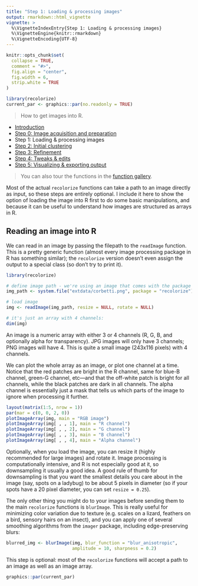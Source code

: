 ```yaml
---
title: "Step 1: Loading & processing images"
output: rmarkdown::html_vignette
vignette: >
  %\VignetteIndexEntry{Step 1: Loading & processing images}
  %\VignetteEngine{knitr::rmarkdown}
  %\VignetteEncoding{UTF-8}
---
```


```r
knitr::opts_chunk$set(
  collapse = TRUE,
  comment = "#>", 
  fig.align = "center",
  fig.width = 6,
  strip.white = TRUE
)
```

```r
library(recolorize)
current_par <- graphics::par(no.readonly = TRUE)
```

> How to get images into R.

* [Introduction](Introduction.html)  
* [Step 0: Image acquisition and preparation](step00_prep.html)
* Step 1: Loading & processing images
* [Step 2: Initial clustering](step02_initial_cluster.html)  
* [Step 3: Refinement](step03_refinement.html)  
* [Step 4: Tweaks & edits](step04_manual_tweak.html)  
* [Step 5: Visualizing & exporting output](step05_visualization_export.html)  

> You can also tour the functions in the [function gallery](https://hiweller.rbind.io/post/function-gallery-for-recolorize/).

Most of the actual `recolorize` functions can take a path to an image directly as input, so these steps are entirely optional. I include it here to show the option of loading the image into R first to do some basic manipulations, and because it can be useful to understand how images are structured as arrays in R.

## Reading an image into R

We can read in an image by passing the filepath to the `readImage` function. This is a pretty generic function (almost every image processing package in R has something similar); the `recolorize` version doesn't even assign the output to a special class (so don't try to print it).

```r
library(recolorize)

# define image path - we're using an image that comes with the package
img_path <- system.file("extdata/corbetti.png", package = "recolorize")

# load image
img <- readImage(img_path, resize = NULL, rotate = NULL)

# it's just an array with 4 channels:
dim(img)
```

An image is a numeric array with either 3 or 4 channels (R, G, B, and optionally alpha for transparency). JPG images will only have 3 channels; PNG images will have 4. This is quite a small image (243x116 pixels) with 4 channels.

We can plot the whole array as an image, or plot one channel at a time. Notice that the red patches are bright in the R channel, same for blue-B channel, green-G channel, etc—and that the off-white patch is bright for all channels, while the black patches are dark in all channels. The alpha channel is essentially just a mask that tells us which parts of the image to ignore when processing it further.

```r
layout(matrix(1:5, nrow = 1))
par(mar = c(0, 0, 2, 0))
plotImageArray(img, main = "RGB image")
plotImageArray(img[ , , 1], main = "R channel")
plotImageArray(img[ , , 2], main = "G channel")
plotImageArray(img[ , , 3], main = "B channel")
plotImageArray(img[ , , 4], main = "Alpha channel")
```

Optionally, when you load the image, you can resize it (highly recommended for large images) and rotate it. Image processing is computationally intensive, and R is not especially good at it, so downsampling it usually a good idea. A good rule of thumb for downsampling is that you want the smallest details you care about in the image (say, spots on a ladybug) to be about 5 pixels in diameter (so if your spots have a 20 pixel diameter, you can set `resize = 0.25`).

The only other thing you might do to your images before sending them to the main `recolorize` functions is `blurImage`. This is really useful for minimizing color variation due to texture (e.g. scales on a lizard, feathers on a bird, sensory hairs on an insect), and you can apply one of several smoothing algorithms from the `imager` package, including edge-preserving blurs:

```r
blurred_img <- blurImage(img, blur_function = "blur_anisotropic",
                         amplitude = 10, sharpness = 0.2)
```

This step is optional: most of the `recolorize` functions will accept a path to an image as well as an image array.


```r
graphics::par(current_par)
```

